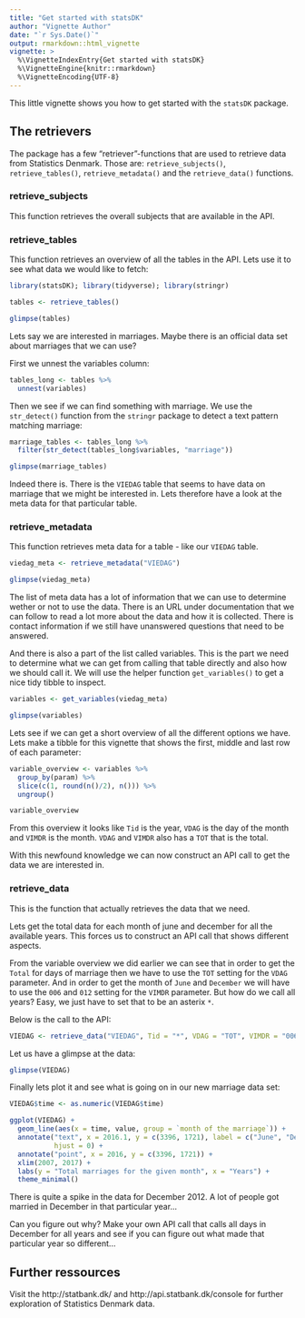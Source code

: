```yaml
---
title: "Get started with statsDK"
author: "Vignette Author"
date: "`r Sys.Date()`"
output: rmarkdown::html_vignette
vignette: >
  %\VignetteIndexEntry{Get started with statsDK}
  %\VignetteEngine{knitr::rmarkdown}
  %\VignetteEncoding{UTF-8}
---
```


This little vignette shows you how to get started with the `statsDK` package.

## The retrievers
The package has a few "retriever"-functions that are used to retrieve data from Statistics Denmark.
Those are: `retrieve_subjects()`, `retrieve_tables()`, `retrieve_metadata()` and the `retrieve_data()` functions. 

### retrieve_subjects
This function retrieves the overall subjects that are available in the API.

### retrieve_tables
This function retrieves an overview of all the tables in the API. Lets use it to see what data we would like to fetch:

```r
library(statsDK); library(tidyverse); library(stringr)

tables <- retrieve_tables()

glimpse(tables)
```

Lets say we are interested in marriages. Maybe there is an official data set about marriages that we can use?

First we unnest the variables column:
```r
tables_long <- tables %>%
  unnest(variables)
```

Then we see if we can find something with marriage. We use the `str_detect()` function from the `stringr` package to detect a text pattern matching marriage:
```r

marriage_tables <- tables_long %>%
  filter(str_detect(tables_long$variables, "marriage"))

glimpse(marriage_tables)

```

Indeed there is. There is the `VIEDAG` table that seems to have data on marriage that we might be interested in. Lets therefore have a look at the meta data for that particular table.

### retrieve_metadata
This function retrieves meta data for a table - like our `VIEDAG` table.

```r
viedag_meta <- retrieve_metadata("VIEDAG")

glimpse(viedag_meta)
```

The list of meta data has a lot of information that we can use to determine wether or not to use the data. There is an URL under documentation that we can follow to read a lot more about the data and how it is collected. There is contact information if we still have unanswered questions that need to be answered.

And there is also a part of the list called variables. This is the part we need to determine what we can get from calling that table directly and also how we should call it. We will use the helper function `get_variables()` to get a nice tidy tibble to inspect.

```r
variables <- get_variables(viedag_meta)

glimpse(variables)
```

Lets see if we can get a short overview of all the different options we have. Lets make a tibble for this vignette that shows the first, middle and last row of each parameter:

```r
variable_overview <- variables %>% 
  group_by(param) %>%
  slice(c(1, round(n()/2), n())) %>%
  ungroup()

variable_overview
```

From this overview it looks like `Tid` is the year, `VDAG` is the day of the month and `VIMDR` is the month. `VDAG` and `VIMDR` also has a `TOT` that is the total. 

With this newfound knowledge we can now construct an API call to get the data we are interested in.

### retrieve_data
This is the function that actually retrieves the data that we need.

Lets get the total data for each month of june and december for all the available years. This forces us to construct an API call that shows different aspects.

From the variable overview we did earlier we can see that in order to get the `Total` for days of marriage then we have to use the `TOT` setting for the `VDAG` parameter. And in order to get the month of `June` and `December` we will have to use the `006` and `012` setting for the `VIMDR` parameter. But how do we call all years? Easy, we just have to set that to be an asterix `*`. 

Below is the call to the API:

```r
VIEDAG <- retrieve_data("VIEDAG", Tid = "*", VDAG = "TOT", VIMDR = "006,012")
```

Let us have a glimpse at the data:

```r
glimpse(VIEDAG)
```

Finally lets plot it and see what is going on in our new marriage data set:

```r

VIEDAG$time <- as.numeric(VIEDAG$time)

ggplot(VIEDAG) +
  geom_line(aes(x = time, value, group = `month of the marriage`)) +
  annotate("text", x = 2016.1, y = c(3396, 1721), label = c("June", "December"),
           hjust = 0) +
  annotate("point", x = 2016, y = c(3396, 1721)) +
  xlim(2007, 2017) +
  labs(y = "Total marriages for the given month", x = "Years") +
  theme_minimal()
```

There is quite a spike in the data for December 2012. A lot of people got married in December in that particular year...

Can you figure out why? Make your own API call that calls all days in December for all years and see if you can figure out what made that particular year so different...


## Further ressources
Visit the http://statbank.dk/ and http://api.statbank.dk/console for further exploration of Statistics Denmark data.
